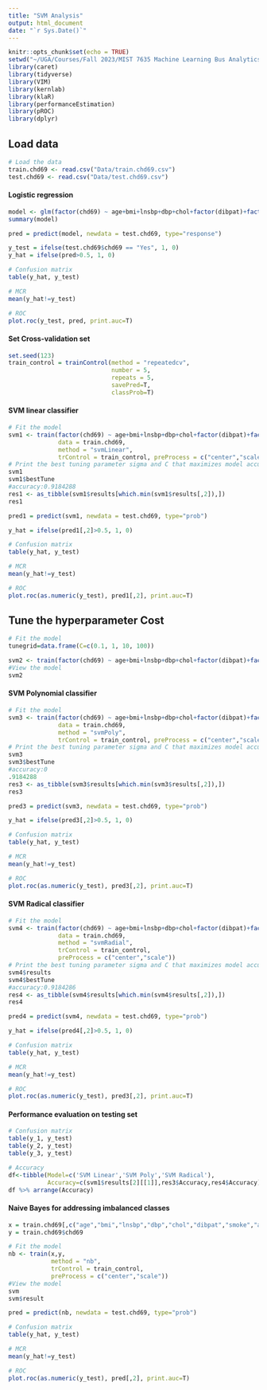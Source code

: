 ---
title: "SVM Analysis"
output: html_document
date: "`r Sys.Date()`"
---

```{r setup, include=FALSE}
knitr::opts_chunk$set(echo = TRUE)
setwd("~/UGA/Courses/Fall 2023/MIST 7635 Machine Learning Bus Analytics/Group Projects")
library(caret)
library(tidyverse)
library(VIM)
library(kernlab)
library(klaR)
library(performanceEstimation)
library(pROC)
library(dplyr)
```

## Load data
```{r}
# Load the data
train.chd69 <- read.csv("Data/train.chd69.csv")
test.chd69 <- read.csv("Data/test.chd69.csv")
```

#### Logistic regression
```{r}
model <- glm(factor(chd69) ~ age+bmi+lnsbp+dbp+chol+factor(dibpat)+factor(smoke)+factor(arcus), data = train.chd69, family = binomial)
summary(model)

pred = predict(model, newdata = test.chd69, type="response")

y_test = ifelse(test.chd69$chd69 == "Yes", 1, 0)
y_hat = ifelse(pred>0.5, 1, 0)

# Confusion matrix
table(y_hat, y_test)

# MCR
mean(y_hat!=y_test)

# ROC
plot.roc(y_test, pred, print.auc=T)
```

#### Set Cross-validation set
```{r}
set.seed(123)
train_control = trainControl(method = "repeatedcv", 
                             number = 5, 
                             repeats = 5, 
                             savePred=T, 
                             classProb=T)
```

#### SVM linear classifier
```{r}
# Fit the model 
svm1 <- train(factor(chd69) ~ age+bmi+lnsbp+dbp+chol+factor(dibpat)+factor(smoke)+factor(arcus),
              data = train.chd69, 
              method = "svmLinear", 
              trControl = train_control, preProcess = c("center","scale"))
# Print the best tuning parameter sigma and C that maximizes model accuracy
svm1
svm1$bestTune
#accuracy:0.9184288
res1 <- as_tibble(svm1$results[which.min(svm1$results[,2]),])
res1

pred1 = predict(svm1, newdata = test.chd69, type="prob")

y_hat = ifelse(pred1[,2]>0.5, 1, 0)

# Confusion matrix
table(y_hat, y_test)

# MCR
mean(y_hat!=y_test)

# ROC
plot.roc(as.numeric(y_test), pred1[,2], print.auc=T)
```

## Tune the hyperparameter Cost
```{r}
# Fit the model 
tunegrid=data.frame(C=c(0.1, 1, 10, 100))

svm2 <- train(factor(chd69) ~ age+bmi+lnsbp+dbp+chol+factor(dibpat)+factor(smoke)+factor(arcus), data = train.chd69, method = "svmLinear", trControl = train_control,  preProcess = c("center","scale"), tuneGrid = tunegrid) # might just use the default
#View the model
svm2
```

#### SVM Polynomial classifier
```{r}
# Fit the model 
svm3 <- train(factor(chd69) ~ age+bmi+lnsbp+dbp+chol+factor(dibpat)+factor(smoke)+factor(arcus),
              data = train.chd69, 
              method = "svmPoly", 
              trControl = train_control, preProcess = c("center","scale"))
# Print the best tuning parameter sigma and C that maximizes model accuracy
svm3
svm3$bestTune
#accuracy:0
.9184288
res3 <- as_tibble(svm3$results[which.min(svm3$results[,2]),])
res3

pred3 = predict(svm3, newdata = test.chd69, type="prob")

y_hat = ifelse(pred3[,2]>0.5, 1, 0)

# Confusion matrix
table(y_hat, y_test)

# MCR
mean(y_hat!=y_test)

# ROC
plot.roc(as.numeric(y_test), pred3[,2], print.auc=T)
```

#### SVM Radical classifier
```{r}
# Fit the model 
svm4 <- train(factor(chd69) ~ age+bmi+lnsbp+dbp+chol+factor(dibpat)+factor(smoke)+factor(arcus),
              data = train.chd69, 
              method = "svmRadial", 
              trControl = train_control, 
              preProcess = c("center","scale"))
# Print the best tuning parameter sigma and C that maximizes model accuracy
svm4$results
svm4$bestTune
#accuracy:0.9184286	
res4 <- as_tibble(svm4$results[which.min(svm4$results[,2]),])
res4

pred4 = predict(svm4, newdata = test.chd69, type="prob")

y_hat = ifelse(pred4[,2]>0.5, 1, 0)

# Confusion matrix
table(y_hat, y_test)

# MCR
mean(y_hat!=y_test)

# ROC
plot.roc(as.numeric(y_test), pred3[,2], print.auc=T)
```

#### Performance evaluation on testing set
```{r}
# Confusion matrix
table(y_1, y_test)
table(y_2, y_test)
table(y_3, y_test)

# Accuracy
df<-tibble(Model=c('SVM Linear','SVM Poly','SVM Radical'),
           Accuracy=c(svm1$results[2][[1]],res3$Accuracy,res4$Accuracy))
df %>% arrange(Accuracy)

```


#### Naive Bayes for addressing imbalanced classes
```{r}
x = train.chd69[,c("age","bmi","lnsbp","dbp","chol","dibpat","smoke","arcus")]
y = train.chd69$chd69

# Fit the model 
nb <- train(x,y, 
            method = "nb", 
            trControl = train_control,  
            preProcess = c("center","scale"))
#View the model
svm
svm$result

pred = predict(nb, newdata = test.chd69, type="prob")

# Confusion matrix
table(y_hat, y_test)

# MCR
mean(y_hat!=y_test)

# ROC
plot.roc(as.numeric(y_test), pred[,2], print.auc=T)
```


